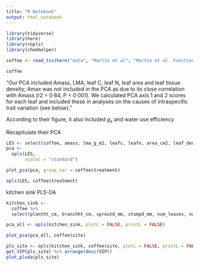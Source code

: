 ```yaml
---
title: "R Notebook"
output: html_notebook
---
```


```r
library(tidyverse)
library(here)
library(ropls)
library(chemhelper)
```

```r
coffee <- read_tsv(here("data", "Martin et al", "Martin et al. Functional Ecology.txt"))
```

```r
coffee
```

"Our PCA included Amass, LMA, leaf C, leaf N, leaf area and leaf tissue density; Amax was not included in the PCA as due to its close correlation with Amass (r2 = 0·84, P < 0·001). We calculated PCA axis 1 and 2 scores for each leaf and included these in analyses on the causes of intraspecific trait variation (see below)."

According to their figure, it also included $g_s$ and water use efficiency

Recapitulate their PCA

```r
LES <- select(coffee, amass, lma_g_m2, leafc, leafn, area_cm2, leaf_density_g_cm3, cond, wue)
pca <-
  opls(LES,
       scaleC = "standard")
```
```r
plot_pca(pca, group_var = coffee$treatment)
```

```r
opls(LES, coffee$treatment)
```

kitchen sink PLS-DA

```r
kitchen_sink <-
  coffee %>% 
  select(plantht_cm, branchht_cm, sproutd_mm, stumpd_mm, num_leaves, num_fruits, area_m2, thick_mm, wt_mg, amax, trans, vpd, temp, rh, ac_ci, ci, leafcn, cond, wue, lma_g_m2, amass, leaf_density_g_cm3, leafn, leafc, area_cm2, soil_p, soil_n, soil_c, soil_ph, soil_moist)
```

```r
pca_all <- opls(kitchen_sink, plotL = FALSE, printL = FALSE)
```

```r
plot_pca(pca_all, coffee$site)
```
```r
pls_site <- opls(kitchen_sink, coffee$site, plotL = FALSE, printL = FALSE)
get_VIP(pls_site) %>% arrange(desc(VIP))
plot_plsda(pls_site)
```


